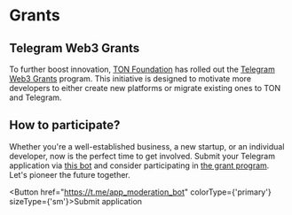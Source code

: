 
# Grants

## Telegram Web3 Grants

To further boost innovation, [TON Foundation](https://ton.foundation/en) has rolled out the [Telegram Web3 Grants](http://t.me/toncoin/991) program. This initiative is designed to motivate more developers to either create new platforms or migrate existing ones to TON and Telegram.

## How to participate?

Whether you're a well-established business, a new startup, or an individual developer, now is the perfect time to get involved. Submit your Telegram application via [this bot](https://t.me/app_moderation_bot) and consider participating in [the grant program](https://t.me/trendingapps/33). Let's pioneer the future together.

<Button href="https://t.me/app_moderation_bot" colorType={'primary'} sizeType={'sm'}>Submit application</Button>
